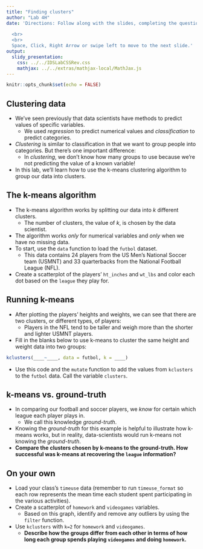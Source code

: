 ```yaml
---
title: "Finding clusters"
author: "Lab 4H"
date: 'Directions: Follow along with the slides, completing the questions in <font color=#25679E><b>blue</b></font> on your computer, and answering the questions in **red** in your journal.  
  
  <br>
  <br>
  Space, Click, Right Arrow or swipe left to move to the next slide.'
output: 
  slidy_presentation: 
    css: ../../IDSLabCSSRev.css
    mathjax: ../../extras/mathjax-local/MathJax.js
---
```


```r
knitr::opts_chunk$set(echo = FALSE)
```

## Clustering data

- We've seen previously that data scientists have methods to predict values of specific variables.
    - We used _regression_ to predict numerical values and _classification_ to predict categories.
- _Clustering_ is similar to classification in that we want to group people into categories. But there's one important difference:
    - In _clustering_, we don't know how many groups to use because we're not predicting the value of a known variable!
- In this lab, we'll learn how to use the k-means clustering algorithm to group our data into clusters.


## The k-means algorithm

- The k-means algorithm works by splitting our data into _k_ different clusters.
    - The number of clusters, the value of _k_, is chosen by the data scientist.
- The algorithm works _only_ for numerical variables and _only_ when we have no missing data.
- <span class="blue">To start, use the `data` function to load the `futbol` dataset.</span>
    - This data contains 24 players from the US Men's National Soccer team (USMNT) and 33 quarterbacks from the National Football League (NFL).
- <span class="blue">Create a scatterplot of the players' `ht_inches` and `wt_lbs` and color each dot based on the `league` they play for.</span>


## Running k-means

- After plotting the players' heights and weights, we can see that there are two clusters, or different types, of players:
    - Players in the NFL tend to be taller and weigh more than the shorter and lighter USMNT players.
- <span class="blue">Fill in the blanks below to use k-means to cluster the same height and weight data into two groups:</span>

```r
kclusters(____~____, data = futbol, k = ____)
```

- <span class="blue">Use this code and the `mutate` function to add the values from `kclusters` to the `futbol` data. Call the variable `clusters`.</span>


## k-means vs. ground-truth

- In comparing our football and soccer players, we _know_ for certain which league each player plays in.
    - We call this knowledge _ground-truth_.
- Knowing the _ground-truth_ for this example is helpful to illustrate how k-means works, but in reality, data-scientists would run k-means not knowing the _ground-truth_.
- **Compare the clusters chosen by k-means to the ground-truth. How successful was k-means at recovering the `league` information?**


## On your own

- <span class="blue">Load your class's `timeuse` data (remember to run `timeuse_format` so each row represents the mean time each student spent participating in the various activities).</span>
- <span class="blue">Create a scatterplot of `homework` and `videogames` variables.</span>
    - <span class="blue">Based on this graph, identify and remove any outliers by using the `filter` function.</span>
- <span class="blue">Use `kclusters` with `k=2` for `homework` and `videogames`. </span>
    - **Describe how the groups differ from each other in terms of how long each group spends playing `videogames` and doing `homework`.**
